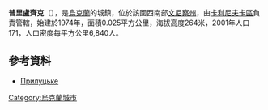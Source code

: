 {{coord|49|25|17|N|28|35|35|E|scale:30000|display=title}}

'''普里盧齊克'''（{{lang-uk|Прилуцьке}}），是[[烏克蘭|烏克蘭]]的城鎮，位於該國西南部[[文尼察州|文尼察州]]，由[[卡利尼夫卡區|卡利尼夫卡區]]負責管轄，始建於1974年，面積0.025平方公里，海拔高度264米，2001年人口171，人口密度每平方公里6,840人。

==參考資料==
* [http://w1.c1.rada.gov.ua/pls/z7503/A005?rdat1=10.11.2015&rf7571=1881 Прилуцьке]

{{Ukraine-geo-stub}}
[[Category:烏克蘭城市|Category:烏克蘭城市]]